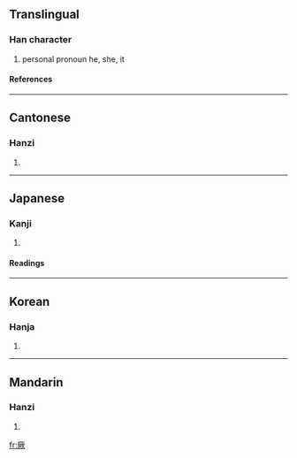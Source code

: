 ==Translingual==
===Han character===
{{Han char|rad=厂|as=10|sn=12|four=7128<sub>2</sub>|canj=一廿山人 (MTUO)}}
# personal pronoun he, she, it
====References====
{{Han ref|kx=0162.220|dkj=02992|dj=0370.080|hdz=10076.130|uh=53A5|ud=21413|bh=B3D6|bd=46038}}
----
==Cantonese==
===Hanzi===
{{yue-hanzi|jyut=|y=kyut3}}
# {{defn|Cantonese}}
----
==Japanese==
===Kanji===
{{ja-kanji|grade=|rs=厂10}}
# {{defn|Japanese}} 
====Readings====
{{ja-readings|on=[[けつ]] (ketsu), [[くつ]] (kutsu)|kun=[[その]] (sono), [[それ]] (sore)}}
----
==Korean==
===Hanja===
{{ko-hanja|hangeul=[[궐]], [[굴]]|rv=gwol, gul|mr=kwŏl, kul}}
# {{defn|Korean}}
----
==Mandarin==
===Hanzi===
{{cmn-hanzi|pin=[[jué]] (jue2)|wg=chüeh<sup>2</sup>}}
# {{defn|Mandarin}}

[[fr:厥]]